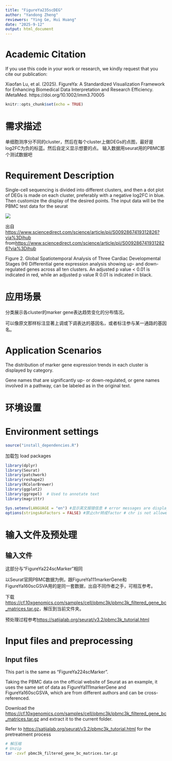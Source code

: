 ```yaml
---
title: "FigureYa235scDEG"
author: "Yandong Zheng"
reviewers: "Ying Ge, Hui Huang"
date: "2025-9-12"
output: html_document
---
```

# Academic Citation
If you use this code in your work or research, we kindly request that you cite our publication:

Xiaofan Lu, et al. (2025). FigureYa: A Standardized Visualization Framework for Enhancing Biomedical Data Interpretation and Research Efficiency. iMetaMed. https://doi.org/10.1002/imm3.70005

```r
knitr::opts_chunk$set(echo = TRUE)
```

# 需求描述

单细胞测序分不同的cluster，然后在每个cluster上做DEGs的点图，最好是log2FC为负的标蓝。然后自定义显示想要的点。
输入数据用seurat用的PBMC那个测试数据吧

# Requirement Description

Single-cell sequencing is divided into different clusters, and then a dot plot of DEGs is made on each cluster, preferably with a negative log2FC in blue. Then customize the display of the desired points.
The input data will be the PBMC test data for the seurat

![](example.png)

出自<https://www.sciencedirect.com/science/article/pii/S0092867419312826?via%3Dihub>
from<https://www.sciencedirect.com/science/article/pii/S0092867419312826?via%3Dihub>

Figure 2. Global Spatiotemporal Analysis of Three Cardiac Developmental Stages
(H) Differential gene expression analysis showing up- and down-regulated genes across all ten clusters. An adjusted p value < 0.01 is indicated in red, while an adjusted p value R 0.01 is indicated in black.

# 应用场景

分类展示各cluster的marker gene表达趋势变化的分布情况。

可以像原文那样标注显著上调或下调表达的基因名，或者标注参与某一通路的基因名。

# Application Scenarios

The distribution of marker gene expression trends in each cluster is displayed by category.

Gene names that are significantly up- or down-regulated, or gene names involved in a pathway, can be labeled as in the original text.

# 环境设置


# Environment settings

```r
source("install_dependencies.R")
```

加载包
load packages

```r
library(dplyr)
library(Seurat)
library(patchwork)
library(reshape2)
library(RColorBrewer)
library(ggplot2)
library(ggrepel)  # Used to annotate text
library(magrittr)

Sys.setenv(LANGUAGE = "en") #显示英文报错信息 # error messages are displayed in English
options(stringsAsFactors = FALSE) #禁止chr转成factor # chr is not allowed to be converted to factor
```

# 输入文件及预处理

## 输入文件

这部分与“FigureYa224scMarker”相同

以Seurat官网PBMC数据为例，跟FigureYa111markerGene和FigureYa160scGSVA用的是同一套数据，出自不同作者之手，可相互参考。

下载<https://cf.10xgenomics.com/samples/cell/pbmc3k/pbmc3k_filtered_gene_bc_matrices.tar.gz>，解压到当前文件夹。

预处理过程参考<https://satijalab.org/seurat/v3.2/pbmc3k_tutorial.html>

# Input files and preprocessing

## Input files

This part is the same as "FigureYa224scMarker".

Taking the PBMC data on the official website of Seurat as an example, it uses the same set of data as FigureYa111markerGene and FigureYa160scGSVA, which are from different authors and can be cross-referenced.

Download the <https://cf.10xgenomics.com/samples/cell/pbmc3k/pbmc3k_filtered_gene_bc_matrices.tar.gz> and extract it to the current folder.

Refer to <https://satijalab.org/seurat/v3.2/pbmc3k_tutorial.html> for the pretreatment process

```bash
# 解压缩
# Unzip
tar -zxvf pbmc3k_filtered_gene_bc_matrices.tar.gz
```
